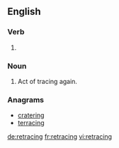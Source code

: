 ==English==

===Verb===
{{head|en|present participle}}

# {{present participle of|retrace|lang=en}}

===Noun===
{{en-noun}}

# Act of tracing again.

===Anagrams===
* [[cratering#English|cratering]]
* [[terracing#English|terracing]]

[[de:retracing]]
[[fr:retracing]]
[[vi:retracing]]
